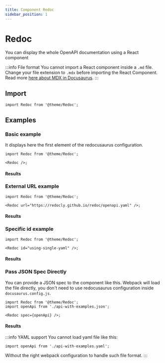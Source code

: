 ```yaml
---
title: Component Redoc
sidebar_position: 1
---
```



# Redoc

You can display the whole OpenAPI documentation using a React component

:::info File format
You cannot import a React component inside a `.md` file.  
Change your file extension to `.mdx` before importing the React Component.  
Read more [here about MDX in Docusaurus](https://docusaurus.io/docs/markdown-features/react).
:::

## Import

```tsx
import Redoc from '@theme/Redoc';
```

## Examples

### Basic example

It displays here the first element of the redocusaurus configuration.

```tsx
import Redoc from '@theme/Redoc';

<Redoc />;
```

#### Results

<Redoc />

### External URL example

```tsx
import Redoc from '@theme/Redoc';

<Redoc url="https://redocly.github.io/redoc/openapi.yaml" />;
```

#### Results

<Redoc url="https://redocly.github.io/redoc/openapi.yaml" />

### Specific id example

```tsx
import Redoc from '@theme/Redoc';

<Redoc id="using-single-yaml" />;
```

#### Results

<Redoc id="using-single-yaml" />

### Pass JSON Spec Directly

You can provide a JSON spec to the component like this. Webpack will load the file directly,
you don't need to use redocusaurus configuration inside `docusaurus.config.js`.

```tsx
import Redoc from '@theme/Redoc';
import openApi from './api-with-examples.json';

<Redoc spec={openApi} />;
```

#### Results

<Redoc spec={openApi} />

:::info YAML support
You cannot load yaml file like this:

```tsx
import openApi from './api-with-examples.yaml';
```

Without the right webpack configuration to handle such file format.
:::
